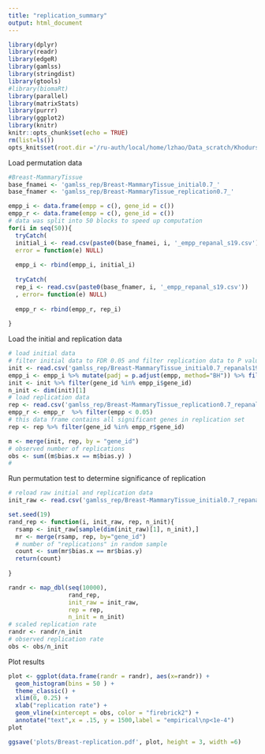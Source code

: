 ```yaml
---
title: "replication_summary"
output: html_document
---
```


```r
library(dplyr)
library(readr)
library(edgeR)
library(gamlss)
library(stringdist)
library(gtools)
#library(biomaRt)
library(parallel)
library(matrixStats)
library(purrr)
library(ggplot2)
library(knitr)
knitr::opts_chunk$set(echo = TRUE)
rm(list=ls())
opts_knit$set(root.dir ='/ru-auth/local/home/lzhao/Data_scratch/Khodursky/sexbias_var/')

```

Load permutation data
```r
#Breast-MammaryTissue
base_fnamei <- 'gamlss_rep/Breast-MammaryTissue_initial0.7_'
base_fnamer <- 'gamlss_rep/Breast-MammaryTissue_replication0.7_'

empp_i <- data.frame(empp = c(), gene_id = c())
empp_r <- data.frame(empp = c(), gene_id = c())
# data was split into 50 blocks to speed up computation
for(i in seq(50)){
  tryCatch(
  initial_i <- read.csv(paste0(base_fnamei, i, '_empp_repanal_s19.csv')),
  error = function(e) NULL)
  
  empp_i <- rbind(empp_i, initial_i)
  
  tryCatch(
  rep_i <- read.csv(paste0(base_fnamer, i, '_empp_repanal_s19.csv'))
  , error= function(e) NULL)
  
  empp_r <- rbind(empp_r, rep_i)
  
}
```

Load the initial and replication data
```r
# load initial data
# filter initial data to FDR 0.05 and filter replication data to P value 0.05
init <- read.csv('gamlss_rep/Breast-MammaryTissue_initial0.7_repanals19_test.csv') %>% filter(padj.sig<0.05)
empp_i <- empp_i %>% mutate(padj = p.adjust(empp, method="BH")) %>% filter(padj < 0.05)
init <- init %>% filter(gene_id %in% empp_i$gene_id)
n_init <- dim(init)[1]
# load replication data
rep <- read.csv('gamlss_rep/Breast-MammaryTissue_replication0.7_repanals19_test.csv') %>% filter(p.sig<0.05)
empp_r <- empp_r  %>% filter(empp < 0.05)
# this data frame contains all significant genes in replication set
rep <- rep %>% filter(gene_id %in% empp_r$gene_id)

m <- merge(init, rep, by = "gene_id")
# observed number of replications
obs <- sum((m$bias.x == m$bias.y) )
#
```

Run permutation test to determine significance of replication
```r
# reload raw initial and replication data
init_raw <- read.csv('gamlss_rep/Breast-MammaryTissue_initial0.7_repanals19_test.csv')

set.seed(19)
rand_rep <- function(i, init_raw, rep, n_init){
  rsamp <- init_raw[sample(dim(init_raw)[1], n_init),]
  mr <- merge(rsamp, rep, by="gene_id")
  # number of "replications" in random sample
  count <- sum(mr$bias.x == mr$bias.y)
  return(count)
  
}

randr <- map_dbl(seq(10000), 
                 rand_rep,
                 init_raw = init_raw,
                 rep = rep,
                 n_init = n_init)
# scaled replication rate
randr <- randr/n_init
# observed replication rate
obs <- obs/n_init

```

Plot results

```r
plot <- ggplot(data.frame(randr = randr), aes(x=randr)) + 
  geom_histogram(bins = 50 ) + 
  theme_classic() + 
  xlim(0, 0.25) +
  xlab("replication rate") +
  geom_vline(xintercept = obs, color = "firebrick2") +
  annotate("text",x = .15, y = 1500,label = "empirical\np<1e-4") 
plot

ggsave('plots/Breast-replication.pdf', plot, height = 3, width =6)


```